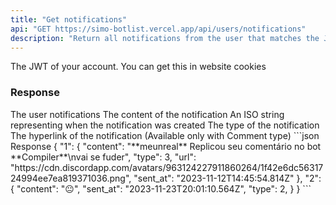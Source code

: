 ```yaml
---
title: "Get notifications"
api: "GET https://simo-botlist.vercel.app/api/users/notifications"
description: "Return all notifications from the user that matches the JWT or api-key."
---
```


<ParamField header="Authorization" type="string" placeholder="API KEY" required>
  The JWT of your account. You can get this in website cookies
</ParamField>

### Response

<ResponseField name="notifications" type="object">
    The user notifications
    <Expandable>
         <ResponseField name="content" type="string">
                    The content of the notification
        </ResponseField>
        <ResponseField name="sent_at" type="string">
                    An ISO string representing when the notification was created
        </ResponseField>
        <ResponseField name="type" type="number">
                    The type of the notification
        </ResponseField>
        <ResponseField name="url" type="string" optional="true">
                    The hyperlink of the notification (Available only with Comment type)
        </ResponseField>
    </Expandable>
</ResponseField>

<ResponseExample>
```json Response
{
    "1": {
        "content": "**meunreal** Replicou seu comentário no bot **Compiler**\nvai se fuder",
        "type": 3,
        "url": "https://cdn.discordapp.com/avatars/963124227911860264/1f42e6dc5631724994ee7ea819371036.png",
        "sent_at": "2023-11-12T14:45:54.814Z"
    },
    "2": {
        "content": "😐",
        "sent_at": "2023-11-23T20:01:10.564Z",
        "type": 2,
    }
}
```
</ResponseExample>